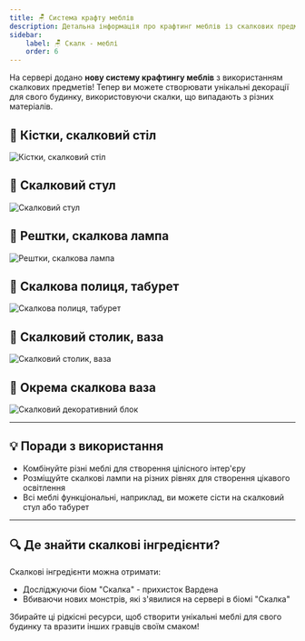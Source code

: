 ```yaml
---
title: 🪑 Система крафту меблів
description: Детальна інформація про крафтинг меблів із скалкових предметів
sidebar:
    label: 🪑 Скалк - меблі
    order: 6
---
```



На сервері додано **нову систему крафтингу меблів** з використанням скалкових предметів! Тепер ви можете створювати унікальні декорації для свого будинку, використовуючи скалки, що випадають з різних матеріалів.

## 🔷 Кістки, скалковий стіл

<p align={"center"}>
    <img src={furniture1.src} width={"80%"} alt="Кістки, скалковий стіл"/>
</p>

## 🔷 Скалковий стул

<p align={"center"}>
    <img src={furniture2.src} width={"80%"} alt="Скалковий стул"/>
</p>

## 🔷 Рештки, скалкова лампа

<p align={"center"}>
    <img src={furniture3.src} width={"80%"} alt="Рештки, скалкова лампа"/>
</p>

## 🔷 Скалкова полиця, табурет

<p align={"center"}>
    <img src={furniture4.src} width={"80%"} alt="Скалкова полиця, табурет"/>
</p>

## 🔷 Скалковий столик, ваза

<p align={"center"}>
    <img src={furniture5.src} width={"80%"} alt="Скалковий столик, ваза"/>
</p>

## 🔷 Окрема скалкова ваза

<p align={"center"}>
    <img src={furniture6.src} width={"80%"} alt="Скалковий декоративний блок"/>
</p>

---

## 💡 Поради з використання

- Комбінуйте різні меблі для створення цілісного інтер'єру
- Розміщуйте скалкові лампи на різних рівнях для створення цікавого освітлення
- Всі меблі функціональні, наприклад, ви можете сісти на скалковий стул або табурет

---

## 🔍 Де знайти скалкові інгредієнти?

Скалкові інгредієнти можна отримати:
- Досліджуючи біом "Скалка" - прихисток Вардена
- Вбиваючи нових монстрів, які з'явилися на сервері в біомі "Скалка"

Збирайте ці рідкісні ресурси, щоб створити унікальні меблі для свого будинку та вразити інших гравців своїм смаком!